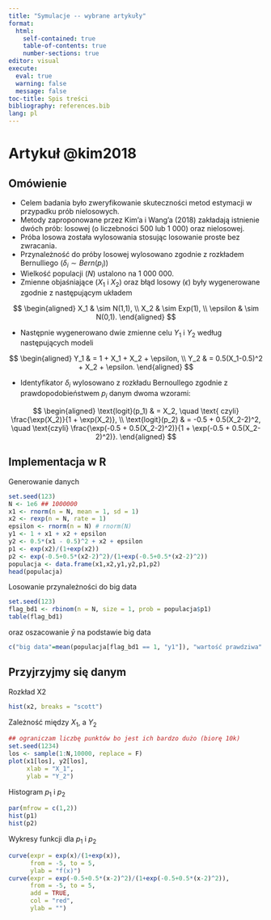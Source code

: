```yaml
---
title: "Symulacje -- wybrane artykuły"
format: 
  html:
    self-contained: true
    table-of-contents: true
    number-sections: true
editor: visual
execute: 
  eval: true
  warning: false
  message: false
toc-title: Spis treści
bibliography: references.bib
lang: pl
---
```


# Artykuł @kim2018

## Omówienie

-   Celem badania było zweryfikowanie skuteczności metod estymacji w
    przypadku prób nielosowych.
-   Metody zaproponowane przez Kim'a i Wang'a (2018) zakładają istnienie
    dwóch prób: losowej (o liczebności 500 lub 1 000) oraz nielosowej.
-   Próba losowa została wylosowania stosując losowanie proste bez
    zwracania.
-   Przynależność do próby losowej wylosowano zgodnie z rozkładem
    Bernulliego ($\delta_i \sim Bern(p_i)$)
-   Wielkość populacji ($N$) ustalono na 1 000 000.
-   Zmienne objaśniające ($X_1$ i $X_2$) oraz błąd losowy ($\epsilon$)
    były wygenerowane zgodnie z następującym układem

$$
\begin{aligned}
X_1 & \sim N(1,1), \\
X_2 & \sim Exp(1), \\ 
\epsilon & \sim N(0,1).
\end{aligned}
$$

-   Następnie wygenerowano dwie zmienne celu $Y_1$ i $Y_2$ według
    następujących modeli

$$
\begin{aligned}
Y_1 & = 1 + X_1 + X_2 + \epsilon, \\
Y_2 & = 0.5(X_1-0.5)^2 + X_2 + \epsilon.
\end{aligned}
$$

-   Identyfikator $\delta_i$ wylosowano z rozkładu Bernoullego zgodnie z
    prawdopodobieństwem $p_i$ danym dwoma wzorami:

$$
\begin{aligned}
\text{logit}(p_1) & = X_2, \quad \text{ czyli} \frac{\exp(X_2)}{1 + \exp(X_2)}, \\
\text{logit}(p_2) & = -0.5 + 0.5(X_2-2)^2, \quad \text{czyli} \frac{\exp(-0.5 + 0.5(X_2-2)^2)}{1 + \exp(-0.5 + 0.5(X_2-2)^2)}.
\end{aligned}
$$


## Implementacja w R

Generowanie danych
```r
set.seed(123)
N <- 1e6 ## 1000000
x1 <- rnorm(n = N, mean = 1, sd = 1)
x2 <- rexp(n = N, rate = 1)
epsilon <- rnorm(n = N) # rnorm(N)
y1 <- 1 + x1 + x2 + epsilon
y2 <- 0.5*(x1 - 0.5)^2 + x2 + epsilon
p1 <- exp(x2)/(1+exp(x2))
p2 <- exp(-0.5+0.5*(x2-2)^2)/(1+exp(-0.5+0.5*(x2-2)^2))
populacja <- data.frame(x1,x2,y1,y2,p1,p2)
head(populacja)
```

Losowanie przynależności do big data

```r
set.seed(123)
flag_bd1 <- rbinom(n = N, size = 1, prob = populacja$p1)
table(flag_bd1)
```

oraz oszacowanie $\bar{y}$ na podstawie big data

```r
c("big data"=mean(populacja[flag_bd1 == 1, "y1"]), "wartość prawdziwa" = mean(y1))
```


## Przyjrzyjmy się danym

Rozkład X2

```r
hist(x2, breaks = "scott")
```

Zależność między $X_1$, a $Y_2$
```r
## ograniczam liczbę punktów bo jest ich bardzo dużo (biorę 10k)
set.seed(1234)
los <- sample(1:N,10000, replace = F)
plot(x1[los], y2[los],
     xlab = "X_1",
     ylab = "Y_2")
```

Histogram $p_1$ i $p_2$
```r
par(mfrow = c(1,2))
hist(p1)
hist(p2)
```
Wykresy funkcji dla $p_1$ i $p_2$

```r
curve(expr = exp(x)/(1+exp(x)), 
      from = -5, to = 5,
      ylab = "f(x)")
curve(expr = exp(-0.5+0.5*(x-2)^2)/(1+exp(-0.5+0.5*(x-2)^2)), 
      from = -5, to = 5,
      add = TRUE,
      col = "red",
      ylab = "")
```

